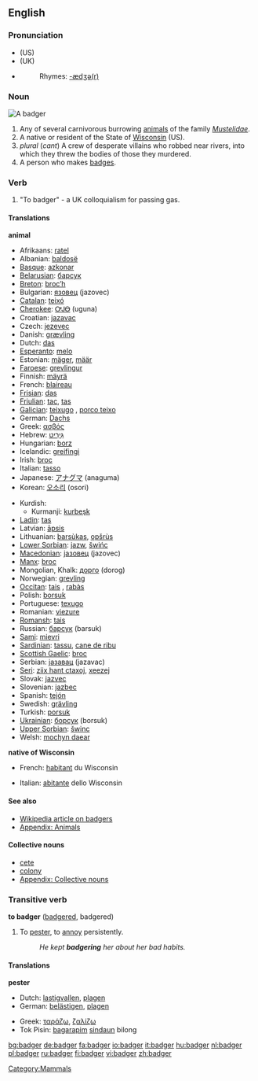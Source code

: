 ==English==
[[Category:Mammals]]

===Pronunciation===
*(US) {{IPA|/'bæʤəɻ/}}
*(UK) {{IPA|/'bæʤə(r)/}}
*{{audio|en-us-badger.ogg|Audio (US)}}
*:Rhymes: [[Rhymes:English:-ædʒə(r)|-ædʒə(r)]]

===Noun===
[[Image:Dachs.jpg|thumbnail|right|A badger]]
{{en-noun}}

# Any of several carnivorous burrowing [[animal]]s of the family ''[[Mustelidae]]''.
# A native or resident of the State of [[Wisconsin]] (US).
# ''plural'' {{vulgar}} (''cant'') A crew of desperate villains who robbed near rivers, into which they threw the bodies of those they murdered.
# A person who makes [http://www.weebadgers.com badges].

===Verb===
#"To badger" - a UK colloquialism for passing gas.

====Translations====
'''animal'''
{{top}}
*Afrikaans: [[ratel]]
*Albanian: [[baldosë]] {{f}}
*[[Basque]]: [[azkonar]]
*[[Belarusian]]: [[барсук]] {{m}}
*[[Breton]]: [[broc’h]] {{g|Breton}}
*Bulgarian: [[язовец]] (jazovec) {{m}}
*[[Catalan]]: [[teixó]] {{m}}
*[[Cherokee]]: [[ᎤᎫᎾ]] (uguna)
*Croatian: [[jazavac]] {{m}}
*Czech: [[jezevec]] {{m}}
*Danish: [[grævling]] {{g|Danish}}
*Dutch: [[das]] {{m}}
*[[Esperanto]]: [[melo]]
*Estonian: [[mäger]], [[määr]]
*[[Faroese]]: [[grevlingur]] {{m}}
*Finnish: [[mäyrä]]
*French: [[blaireau]] {{m}}
*[[Frisian]]: [[das]] {{g|Frisian}}
*[[Friulian]]: [[tac]], [[tas]]
*[[Galician]]: [[teixugo]] {{m}}, [[porco teixo]] {{m}}
*German: [[Dachs]] {{m}}
*Greek: [[ασβός]] {{m}}
*Hebrew: [[גיריט|גִּירִיט]] {{f}}
*Hungarian: [[borz]]
*Icelandic: [[greifingi]] {{m}}
*Irish: [[broc]] {{m}}
*Italian: [[tasso]] {{m}}
*Japanese: [[アナグマ]] (anaguma)
*Korean:  [[오소리]] (osori)
{{mid}}
*Kurdish:
**Kurmanji: [[kurbeşk]]
*[[Ladin]]: [[tas]]
*Latvian: [[āpsis]] {{g|Latvian}}
*Lithuanian: [[barsùkas]], [[opšrùs]] {{g|Lithuanian}}
*[[Lower Sorbian]]: [[jazw]], [[šwińc]]
*[[Macedonian]]: [[jазовец]] (jazovec) {{m}}
*[[Manx]]: [[broc]]
*Mongolian, Khalk: [[дорго]] (dorog)
*Norwegian: [[grevling]] {{g|Norwegian}}
*[[Occitan]]: [[tais]] {{m}}, [[rabàs]] {{m}}
*Polish: [[borsuk]] {{m}}
*Portuguese: [[texugo]] {{m}}
*Romanian: [[viezure]] {{g|Romanian}}
*[[Romansh]]: [[tais]]
*Russian: [[барсук]] (barsuk) {{m}}
*[[Sami]]: [[mievri]]
*[[Sardinian]]: [[tassu]], [[cane de ribu]]
*[[Scottish Gaelic]]: [[broc]] {{g|Scots Gaelic}}
*Serbian: [[jазавац]] (jazavac) {{m}}
*[[Seri]]: [[ziix hant ctaxoj]], [[xeezej]]
*Slovak: [[jazvec]] {{m}}
*Slovenian: [[jazbec]] {{m}}
*Spanish: [[tejón]] {{m}}
*Swedish: [[grävling]] {{c}}
*Turkish: [[porsuk]]
*[[Ukrainian]]: [[борсук]] (borsuk) {{m}}
*[[Upper Sorbian]]: [[šwinc]] {{m}}
*Welsh: [[mochyn daear]] {{m}}
{{bottom}}

'''native of Wisconsin'''
{{top}}
*French: [[habitant]] {{m}} du Wisconsin
{{mid}}
*Italian: [[abitante]] {{m}} dello Wisconsin
{{bottom}}

====See also====
*[[w:Badger (animal)|Wikipedia article on badgers]]
*[[Appendix: Animals]]

====Collective nouns====
*[[cete]]
*[[colony]]
*[[Appendix: Collective nouns]]

===Transitive verb===
'''to badger''' ([[badgered]], badgered)
# To [[pester]], to [[annoy]] persistently.
#:''He kept '''badgering''' her about her bad habits.''

====Translations====
'''pester'''
{{top}}
*Dutch: [[lastigvallen]], [[plagen]]
*German: [[belästigen]], [[plagen]]
{{mid}}
*Greek: [[ταράζω]], [[ζαλίζω]]
*Tok Pisin: [[bagarapim]] [[sindaun]] bilong<!-- if these words make up a single idiom, they should be wikified as a single entity-->
{{bottom}}

[[bg:badger]]
[[de:badger]]
[[fa:badger]]
[[io:badger]]
[[it:badger]]
[[hu:badger]]
[[nl:badger]]
[[pl:badger]]
[[ru:badger]]
[[fi:badger]]
[[vi:badger]]
[[zh:badger]]